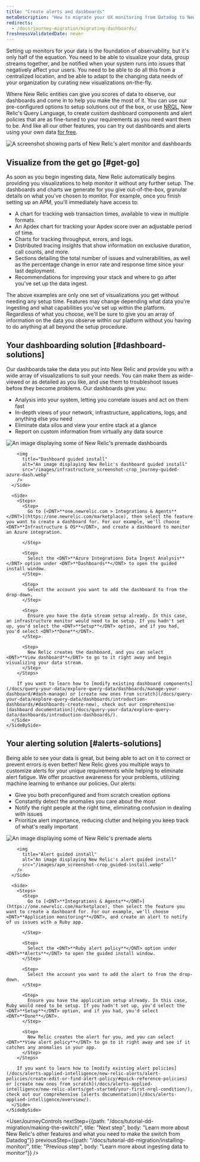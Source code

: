 ```yaml
---
title: "Create alerts and dashboards"
metaDescription: "How to migrate your UX monitoring from Datadog to New Relic."
redirects:
  - /docs/journey-migration/migrating-dashboards/
freshnessValidatedDate: never
---
```


Setting up monitors for your data is the foundation of observability, but it's only half of the equation. You need to be able to visualize your data, group streams together, and be notified when your system runs into issues that negatively affect your users. You need to be able to do all this from a centralized location, and be able to adapt to the changing data needs of your organization by curating new visualizations on-the-fly.

Where New Relic entities can give you scores of data to observe, our dashboards and <InlinePopover type="alerts"/> come in to help you make the most of it. You can use our pre-configured options to setup solutions out of the box, or use [NRQL](/docs/query-your-data/nrql-new-relic-query-language/get-started/introduction-nrql-new-relics-query-language/), New Relic's Query Language, to create custom dashboard components and alert policies that are as fine-tuned to your requirements as you need want them to be. And like all our other features, you can try out dashboards and alerts using your own data [for free](https://newrelic.com/signup).

<img
  title="Alerts-and-dash"
  alt="A screenshot showing parts of New Relic's alert monitor and dashboards"
  src="/images/dashboards_screenshot-crop_journey-dash-and-alerts.webp"
/>

## Visualize from the get go [#get-go]

As soon as you begin ingesting data, New Relic automatically begins providing you visualizations to help monitor it without any further setup. The dashboards and charts we generate for you give out-of-the-box, granular details on what you've chosen to monitor. For example, once you finish setting up an APM, you'll immediately have access to:

* A chart for tracking web transaction times, available to view in multiple formats.
* An Apdex chart for tracking your Apdex score over an adjustable period of time.
* Charts for tracking throughput, errors, and logs.
* Distributed tracing insights that show information on exclusive duration, call counts, and more.
* Sections detailing the total number of issues and vulnerabilities, as well as the percentage change in error rate and response time since your last deployment.
* Recommendations for improving your stack and where to go after you've set up the data ingest.

The above examples are only one set of visualizations you get without needing any setup time. Features may change depending what data you're ingesting and what capabilities you've set up within the platform. Regardless of what you choose, we'll be sure to give you an array of information on the data you observe within our platform without you having to do anything at all beyond the setup procedure.

## Your dashboarding solution [#dashboard-solutions]

Our dashboards take the data you put into New Relic and provide you with a wide array of visualizations to suit your needs. You can make them as wide-viewed or as detailed as you like, and use them to troubleshoot issues before they become problems. Our dashboards give you:

* Analysis into your system, letting you correlate issues and act on them fast
* In-depth views of your network, infrastructure, applications, logs, and anything else you need
* Eliminate data silos and view your entire stack at a glance
* Report on custom information from virtually any data source

<CollapserGroup>
  <Collapser
    id="dash-install"
    title="Install a premade dashboard"
  >
    <SideBySide>
      <Side>
        <img
          title="Premade dashboards"
          alt="An image displaying some of New Relic's premade dashboards"
          src="/images/infrastructure_screenshot-crop_premade-dashboards.webp"
        />

        <img
          title="Dashboard guided install"
          alt="An image displaying New Relic's dashboard guided install"
          src="/images/infrastructure_screenshot-crop_journey-guided-azure-dash.webp"
        />
      </Side>

      <Side>
        <Steps>
          <Step>
            Go to [<DNT>**one.newrelic.com > Integrations & Agents**</DNT>](https://one.newrelic.com/marketplace), then select the feature you want to create a dashboard for. For our example, we'll choose <DNT>**Infrastructure & OS**</DNT>, and create a dashboard to monitor an Azure integration.  

          </Step>

          <Step>
            Select the <DNT>**Azure Integrations Data Ingest Analysis**</DNT> option under <DNT>**Dashboards**</DNT> to open the guided install window.
          </Step>

          <Step>
            Select the account you want to add the dashboard to from the drop-down.
          </Step>

          <Step>
            Ensure you have the data stream setup already. In this case, an infrastructure monitor would need to be setup. If you hadn't set up, you'd select the <DNT>**Setup**</DNT> option, and if you had, you'd select <DNT>**Done**</DNT>.
          </Step>

          <Step>
            New Relic creates the dashboard, and you can select <DNT>**View dashboard**</DNT> to go to it right away and begin visualizing your data stream.
          </Step>
        </Steps>

        If you want to learn how to [modify existing dashboard components](/docs/query-your-data/explore-query-data/dashboards/manage-your-dashboard/#dash-manage) or [create new ones from scratch](/docs/query-your-data/explore-query-data/dashboards/introduction-dashboards/#dashboards-create-new), check out our comprehensive [dashboard documentation](/docs/query-your-data/explore-query-data/dashboards/introduction-dashboards/).
      </Side>
    </SideBySide>
  </Collapser>
</CollapserGroup>

## Your alerting solution [#alerts-solutions]

Being able to see your data is great, but being able to act on it to correct or prevent errors is even better! New Relic gives you multiple ways to customize alerts for your unique requirements while helping to eliminate alert fatigue. We offer proactive awareness for your problems, utilizing machine learning to enhance our policies. Our alerts:

* Give you both preconfigured and from scratch creation options
* Constantly detect the anomalies you care about the most
* Notify the right people at the right time, eliminating confusion in dealing with issues
* Prioritize alert importance, reducing clutter and helping you keep track of what's really important

<CollapserGroup>
  <Collapser
    id="alerts-install"
    title="Install a premade alert"
  >
    <SideBySide>
      <Side>
        <img
          title="Premade alerts"
          alt="An image displaying some of New Relic's premade alerts"
          src="/images/apm_screenshot-crop_premade-alerts.webp"
        />

        <img
          title="Alert guided install"
          alt="An image displaying New Relic's alert guided install"
          src="/images/apm_screenshot-crop_guided-install.webp"
        />
      </Side>

      <Side>
        <Steps>
          <Step>
            Go to [<DNT>**Integrations & Agents**</DNT>](https://one.newrelic.com/marketplace), then select the feature you want to create a dashboard for. For our example, we'll choose <DNT>**Application monitoring**</DNT>, and create an alert to notify of us issues with a Ruby app.  

          </Step>

          <Step>
            Select the <DNT>**Ruby alert policy**</DNT> option under <DNT>**Alerts**</DNT> to open the guided install window.
          </Step>

          <Step>
            Select the account you want to add the alert to from the drop-down.
          </Step>

          <Step>
            Ensure you have the application setup already. In this case, Ruby would need to be setup. If you hadn't set up, you'd select the <DNT>**Setup**</DNT> option, and if you had, you'd select <DNT>**Done**</DNT>.
          </Step>

          <Step>
            New Relic creates the alert for you, and you can select <DNT>**View alert policy**</DNT> to go to it right away and see if it catches any anomalies in your app.
          </Step>
        </Steps>

        If you want to learn how to [modify existing alert policies](/docs/alerts-applied-intelligence/new-relic-alerts/alert-policies/create-edit-or-find-alert-policy/#quick-reference-policies) or [create new ones from scratch](/docs/alerts-applied-intelligence/new-relic-alerts/get-started/your-first-nrql-condition/), check out our comprehensive [alerts documentation](/docs/alerts-applied-intelligence/overview/).
      </Side>
    </SideBySide>
  </Collapser>
</CollapserGroup>

<UserJourneyControls
  nextStep={{path: "/docs/tutorial-dd-migration/making-the-switch/", title: "Next step", body: "Learn more about New Relic's other features and what you need to make the switch from Datadog"}}
  previousStep={{path: "/docs/tutorial-dd-migration/installing-monitor/", title: "Previous step", body: "Learn more about ingesting data to monitor"}}
/>
